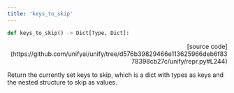 ```yaml
---
title: 'keys_to_skip'
---
```


```python
def keys_to_skip() -> Dict[Type, Dict]:
```

<p align="right">[source code](https://github.com/unifyai/unify/tree/d576b39829466e113625966deb6f8378398cb27c/unify/repr.py#L244)</p>

Return the currently set keys to skip, which is a dict with types as keys and the
nested structure to skip as values.